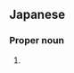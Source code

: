 ==Japanese==
{{ja-kanjitab|佐|哉|香}}

===Proper noun===
{{ja-pos|proper|さやか}}

# {{given name|female|lang=ja|sort=さやか}}